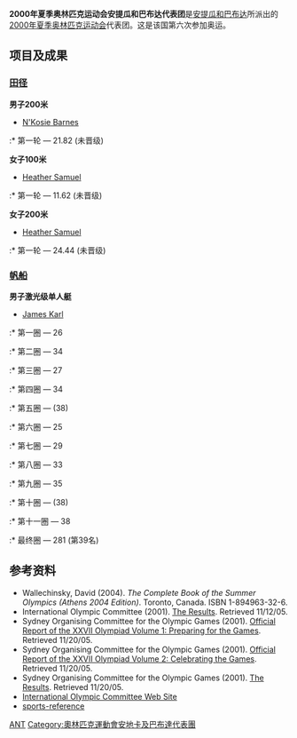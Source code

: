 {{Infobox Country Olympics
|games=2000年夏季
|NOC=ANT
|competitors=3
|sports=2
|flagbearer=
|gold=0
|silver=0
|bronze=0
|total=0
|rank=
}}

'''2000年夏季奥林匹克运动会安提瓜和巴布达代表团'''是[[安提瓜和巴布达|安提瓜和巴布达]]所派出的[[2000年夏季奥林匹克运动会|2000年夏季奥林匹克运动会]]代表团。这是该国第六次参加奥运。

==项目及成果==
===[[2000年夏季奥林匹克运动会田径比赛|田径]]===
'''男子200米'''
* [[N'Kosie_Barnes|N'Kosie Barnes]]
:* 第一轮 — 21.82 (未晋级)

'''女子100米'''
* [[Heather_Samuel|Heather Samuel]]
:* 第一轮 — 11.62 (未晋级) 

'''女子200米'''
* [[Heather_Samuel|Heather Samuel]]
:* 第一轮 — 24.44 (未晋级)

===[[2000年夏季奥林匹克运动会帆船比赛|帆船]]===
'''男子激光级单人艇'''
* [[James_Karl|James Karl]]
:* 第一圈 — 26
:* 第二圈 — 34
:* 第三圈 — 27
:* 第四圈 — 34
:* 第五圈 — (38)
:* 第六圈 — 25
:* 第七圈 — 29
:* 第八圈 — 33
:* 第九圈 — 35
:* 第十圈 — (38)
:* 第十一圈 — 38
:* 最终圈 — 281 (第39名) 

==参考资料==
{{refbegin}}
*Wallechinsky, David (2004). ''The Complete Book of the Summer Olympics (Athens 2004 Edition)''. Toronto, Canada. ISBN 1-894963-32-6. 
*International Olympic Committee (2001). [http://pandora.nla.gov.au/pan/13323/20020919-0000/www.gamesinfo.com.au/results/results.pdf The Results]. Retrieved 11/12/05.
*Sydney Organising Committee for the Olympic Games (2001). [http://www.aafla.org/6oic/OfficialReports/2000/2000v1.pdf Official Report of the XXVII Olympiad Volume 1: Preparing for the Games]{{Wayback|url=http://www.aafla.org/6oic/OfficialReports/2000/2000v1.pdf |date=20110514004120 }}. Retrieved 11/20/05.
*Sydney Organising Committee for the Olympic Games (2001). [http://www.aafla.org/6oic/OfficialReports/2000/2000v2.pdf Official Report of the XXVII Olympiad Volume 2: Celebrating the Games]{{Wayback|url=http://www.aafla.org/6oic/OfficialReports/2000/2000v2.pdf |date=20110514004219 }}. Retrieved 11/20/05.
*Sydney Organising Committee for the Olympic Games (2001). [http://www.aafla.org/6oic/OfficialReports/2000/Results.pdf The Results]{{Wayback|url=http://www.aafla.org/6oic/OfficialReports/2000/Results.pdf |date=20110514004309 }}. Retrieved 11/20/05.
*[http://www.olympic.org International Olympic Committee Web Site]{{Wayback|url=http://www.olympic.org/ |date=20150705032224 }}
*[https://web.archive.org/web/20110519190053/http://www.sports-reference.com/olympics/countries/ANT/summer/2000/ sports-reference]
{{refend}}

{{2000年夏季奥林匹克运动会代表团}}

[[Category:2000年夏季奥林匹克运动会代表团|ANT]]
[[Category:奧林匹克運動會安地卡及巴布達代表團|Category:奧林匹克運動會安地卡及巴布達代表團]]